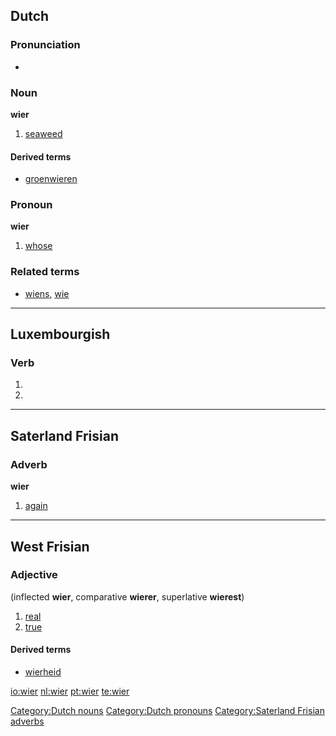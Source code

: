 ==Dutch==

===Pronunciation===
* {{audio|Nl-wier.ogg|audio}}

===Noun===
'''wier''' {{n}}

# [[seaweed]]

====Derived terms====
* [[groenwieren]]

===Pronoun===
'''wier'''

# {{personal|lang=nl}} [[whose]]

===Related terms===
* [[wiens]], [[wie]]

[[Category:Dutch nouns]]
[[Category:Dutch pronouns]]

----

==Luxembourgish==

===Verb===
{{infl|lb|verb form}}

# {{conjugation of|sinn||1|s|simple|cond|lang=lb}}
# {{conjugation of|sinn||3|s|simple|cond|lang=lb}}

----

==Saterland Frisian==

===Adverb===
'''wier'''

# [[again]]

[[Category:Saterland Frisian adverbs]]

----

==West Frisian==

===Adjective===
{{infl|fy|adjective}} (inflected '''wier''', comparative '''wierer''', superlative '''wierest''')

# [[real]]
# [[true]]

====Derived terms====

* [[wierheid]]

[[io:wier]]
[[nl:wier]]
[[pt:wier]]
[[te:wier]]